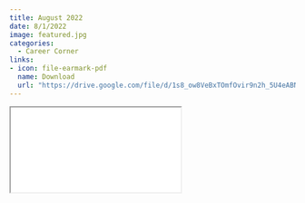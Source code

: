 ```yaml
---
title: August 2022
date: 8/1/2022
image: featured.jpg 
categories: 
  - Career Corner
links:
- icon: file-earmark-pdf
  name: Download
  url: "https://drive.google.com/file/d/1s8_ow8VeBxTOmfOvir9n2h_5U4eABNXf/view?usp=sharing"
---
```



```{=html}
<iframe class="news ar4x3" src="aug2022.Rhtml" title="August Newsletter"></iframe>
```